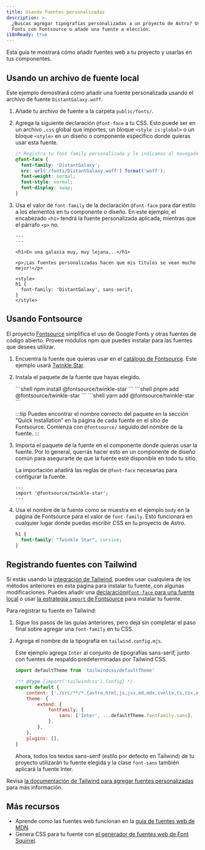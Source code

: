```yaml
---
title: Usando fuentes personalizadas
description: >-
  ¿Buscas agregar tipografías personalizadas a un proyecto de Astro? Usa Google
  Fonts con Fontsource o añade una fuente a elección.
i18nReady: true
---
```



Esta guía te mostrará cómo añadir fuentes web a tu proyecto y usarlas en tus componentes.

## Usando un archivo de fuente local

Este ejemplo demostrará cómo añadir una fuente personalizada usando el archivo de fuente `DistantGalaxy.woff`.

1. Añade tu archivo de fuente a la carpeta `public/fonts/`.
2. Agrega la siguiente declaración `@font-face` a tu CSS. Esto puede ser en un archivo `.css` global que importes, un bloque `<style is:global>` o un bloque `<style>` en un diseño o componente específico donde quieras usar esta fuente.

    ```css
    /* Registra tu font family personalizada y le indicamos al navegador dónde encontrarla. */
    @font-face {
      font-family: 'DistantGalaxy';
      src: url('/fonts/DistantGalaxy.woff') format('woff');
      font-weight: normal;
      font-style: normal;
      font-display: swap;
    }
    ```

3. Usa el valor de `font-family` de la declaración `@font-face` para dar estilo a los elementos en tu componente o diseño. En este ejemplo, el encabezado `<h1>` tendrá la fuente personalizada aplicada, mientras que el párrafo `<p>` no.

    ```astro title="src/pages/example.astro" {9-11}
    ---
    ---

    <h1>En una galaxia muy, muy lejana...</h1>

    <p>¡Las fuentes personalizadas hacen que mis títulos se vean mucho mejor!</p>

    <style>
    h1 {
      font-family: 'DistantGalaxy', sans-serif;
    }
    </style>
    ```

## Usando Fontsource

El proyecto [Fontsource](https://fontsource.org/) simplifica el uso de Google Fonts y otras fuentes de código abierto. Provee módulos npm que puedes instalar para las fuentes que desees utilizar.

1. Encuentra la fuente que quieras usar en el [catálogo de Fontsource](https://fontsource.org/). Este ejemplo usará [Twinkle Star](https://fontsource.org/fonts/twinkle-star).
2. Instala el paquete de la fuente que hayas elegido.

    <PackageManagerTabs>
      <Fragment slot="npm">
      ```shell
      npm install @fontsource/twinkle-star
      ```
      </Fragment>
      <Fragment slot="pnpm">
      ```shell
      pnpm add @fontsource/twinkle-star
      ```
      </Fragment>
      <Fragment slot="yarn">
      ```shell
      yarn add @fontsource/twinkle-star
      ```
      </Fragment>
    </PackageManagerTabs>

    :::tip
    Puedes encontrar el nombre correcto del paquete en la sección “Quick Installation” en la página de cada fuente en el sitio de Fontsource. Comienza con `@fontsource/` seguido del nombre de la fuente.
    :::

3. Importa el paquete de la fuente en el componente donde quieras usar la fuente. Por lo general, querrás hacer esto en un componente de diseño común para asegurarte de que la fuente esté disponible en todo tu sitio.

    La importación añadirá las reglas de `@font-face` necesarias para configurar la fuente.

    ```astro title="src/layouts/BaseLayout.astro"
    ---
    import '@fontsource/twinkle-star';
    ---
    ```

4. Usa el nombre de la fuente como se muestra en el ejemplo `body` en la página de Fontsource para el valor de `font-family`. Esto funcionará en cualquier lugar donde puedas escribir CSS en tu proyecto de Astro.

    ```css
    h1 {
      font-family: "Twinkle Star", cursive;
    }
    ```

## Registrando fuentes con Tailwind

Si estás usando la [integración de Tailwind](/es/guides/integrations-guide/tailwind/), puedes usar cualquiera de los métodos anteriores en esta página para instalar tu fuente, con algunas modificaciones. Puedes añadir una [declaración`@font-face` para una fuente local](#usando-un-archivo-de-fuente-local) o usar [la estrategia `import` de Fontsource](#usando-fontsource) para instalar tu fuente.

Para registrar tu fuente en Tailwind:

1. Sigue los pasos de las guías anteriores, pero deja sin completar el paso final sobre agregar una `font-family` en tu CSS.

2. Agrega el nombre de la tipografía en `tailwind.config.mjs`.

    Este ejemplo agrega `Inter` al conjunto de tipografías sans-serif, junto con fuentes de respaldo predeterminadas por Tailwind CSS.

    ```js title="tailwind.config.mjs" ins={1,8-10}
    import defaultTheme from 'tailwindcss/defaultTheme'

    /** @type {import('tailwindcss').Config} */
    export default {
    	content: ['./src/**/*.{astro,html,js,jsx,md,mdx,svelte,ts,tsx,vue}'],
    	theme: {
    		extend: {
    			fontFamily: {
    				sans: ['Inter', ...defaultTheme.fontFamily.sans],
    			},
    		},
    	},
    	plugins: [],
    }
    ```

    Ahora, todos los textos sans-serif (estilo por defecto en Tailwind) de tu proyecto utilizarán tu fuente elegida y la clase `font-sans` también aplicará la fuente Inter.

Revisa [la documentación de Tailwind para agregar fuentes personalizadas](https://tailwindcss.com/docs/font-family#using-custom-values) para más información.


## Más recursos

- Aprende como las fuentes web funcionan en la [guía de fuentes web de MDN](https://developer.mozilla.org/es/docs/Learn/CSS/Styling_text/Web_fonts).
- Genera CSS para tu fuente con [el generador de fuentes web de Font Squirrel](https://www.fontsquirrel.com/tools/webfont-generator).
